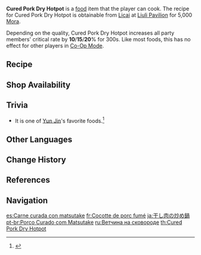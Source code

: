 {{Food Infobox
|id              = 108183
|description     = A dish fried over a great flame.
|desc_suspicious = The quality of the pork is fair enough, but it is far too salty. Have a piece of this, and you will taste nothing but brine in your mouth no matter how many Snapdragons or Matsutake mushrooms you consume.
|desc_basic      = Matsutake and Ham have been sliced up, stir-fried, and garnished with some spicy condiments. The flavor of the Ham is a match for the Matsutake's crispness, and the combination grows even lovelier and more addictive as you chew. The heat-conducting wok also serves to keep it piping hot for long periods.
|desc_delicious  = The rendered fat from the fried ham layers the side dishes perfectly, and the flavors have long permeated the whole dish. Its shine alone is enough to whet one's appetite, and every bite is sure to evoke memories of house, home, and celebration in anyone from Liyue.
|type            = ATK-Boosting Dishes
|quality         = 3
|effectType      = CRIT Rate Up
|effect          = Increases all party members' CRIT Rate by (var1)% for 300s.
|eff_att1        = CRIT Rate
|eff_suspicious1 = 10
|eff_basic1      = 15
|eff_delicious1  = 20
|recipe          = {{Sold By|Recipe: Cured Pork Dry Hotpot}}
|source1         = {{Sold By}}
|region          = Liyue
}}
'''Cured Pork Dry Hotpot''' is a [[food]] item that the player can cook. The recipe for Cured Pork Dry Hotpot is obtainable from [[Licai]] at [[Liuli Pavilion]] for 5,000 [[Mora]].

Depending on the quality, Cured Pork Dry Hotpot increases all party members' critical rate by '''10'''/'''15'''/'''20'''% for 300s. Like most foods, this has no effect for other players in [[Co-Op Mode]].

==Recipe==
{{Recipe
|type = Cooking
|Ham = 2
|Matsutake = 2
|Snapdragon = 1
|Pepper = 1
|sort = Ham;Matsutake;Snapdragon;Pepper
}}

==Shop Availability==
{{Shop Availability}}

==Trivia==
* It is one of [[Yun Jin]]'s favorite foods.<ref>{{Ref/VO|Yun Jin|Favorite Food}}</ref>

==Other Languages==
{{Other Languages
|en      = Cured Pork Dry Hotpot
|zhs     = 干锅腊肉
|zhs_rm  = Gānguō Làròu
|zht     = 乾鍋臘肉
|zht_rm  = Gānguō Làròu
|zh_tl   = ''{{w|zh:臘肉|Larou}}'' Dry Hotpot
|ja      = 干し肉の炒め鍋
|ja_rm   = Hoshiniku no Itame Nabe
|ja_tl   = Cured Meat Stir-Fry Pot
|ko      = 훈제고기 볶음
|ko_rm   = Hunjegogi Bokeum
|ko_tl   = Stir-Fried Smoked Meat
|es      = Carne curada con matsutake
|es_tl   = Cured Meat with Matsutake
|fr      = Cocotte de porc fumé
|fr_tl   = Smoked Pork {{w|Dutch oven|Dutch Oven}}
|ru      = Ветчина на сковороде
|ru_tl   = Ham on the Pot
|th      = Cured Pork Dry Hotpot
|vi      = Thịt Xông Khói Xào
|vi_tl   = Fried Smoked Pork
|de      = Pökeltopf
|de_tl   = Cured Meat Hotpot
|id      = Cured Pork Dry Hotpot
|pt      = Porco Curado com Matsutake
|pt_tl   = Cured Pork with Matsutake
|tr      = Tütsülenmiş Jambonlu Güveç
|tr_tl   = 
|it      = Stufato di maiale affumicato
|it_tl   = Smoked Pork Stew
}}

==Change History==
{{Change History|1.5}}

==References==
{{Reflist}}

==Navigation==
{{Food Navbox}}

[[es:Carne curada con matsutake]]
[[fr:Cocotte de porc fumé]]
[[ja:干し肉の炒め鍋]]
[[pt-br:Porco Curado com Matsutake]]
[[ru:Ветчина на сковороде]]
[[th:Cured Pork Dry Hotpot]]
